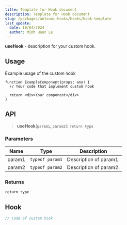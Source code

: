 ```yaml
---
title: Template for Hook document
description: Template for Hook document
slug: /packages/antsomi-hooks/hooks/hook-template
last_update:
  date: 10/04/2024
  author: Minh Quan Le
---
```


**useHook** - description for your custom hook.

## Usage

Example usage of the custom hook

```tsx
function ExampleComponent(props: any) {
  // Your code that implement custom hook

  return <div>Your component</div>
}
```

## API

> **useHook**(`param1`, `param2`): `return type`

### Parameters

| Name   | Type            | Description            |
| ------ | --------------- | ---------------------- |
| param1 | `typeof param1` | Description of param1. |
| param2 | `typeof param2` | Description of param2. |

### Returns

`return type`

## Hook

```ts
// Code of custom hook
```
